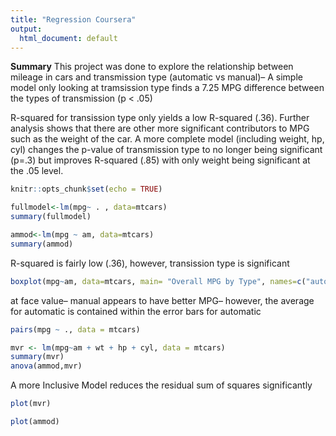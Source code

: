 ```yaml
---
title: "Regression Coursera"
output:
  html_document: default
---
```

**Summary**
This project was done to explore the relationship between mileage in cars and transmission type (automatic vs manual)-- 
A simple model only looking at tramsission type finds a 7.25 MPG difference between the types of transmission (p < .05) 

R-squared for transission type only yields a low R-squared (.36).  Further analysis shows that there are other more significant contributors to MPG such as the weight of the car.  A more complete model (including weight, hp, cyl) changes the p-value of transmission type to no longer being significant (p=.3) but improves R-squared (.85) with only weight being significant at the .05 level.  
```r
knitr::opts_chunk$set(echo = TRUE)
```


```r
fullmodel<-lm(mpg~ . , data=mtcars)
summary(fullmodel)
```
```r
ammod<-lm(mpg ~ am, data=mtcars)
summary(ammod)


```
R-squared is fairly low (.36), however, transission type is significant

```r
boxplot(mpg~am, data=mtcars, main= "Overall MPG by Type", names=c("automatic", "manual"))
```
at face value-- manual appears to have better MPG-- however, the average for automatic is contained within the error bars for automatic
```r
pairs(mpg ~ ., data = mtcars)
```
```r
mvr <- lm(mpg~am + wt + hp + cyl, data = mtcars)
summary(mvr)
anova(ammod,mvr)
```
A more Inclusive Model reduces the residual sum of squares significantly
```r
plot(mvr)
```
```r
plot(ammod)
```